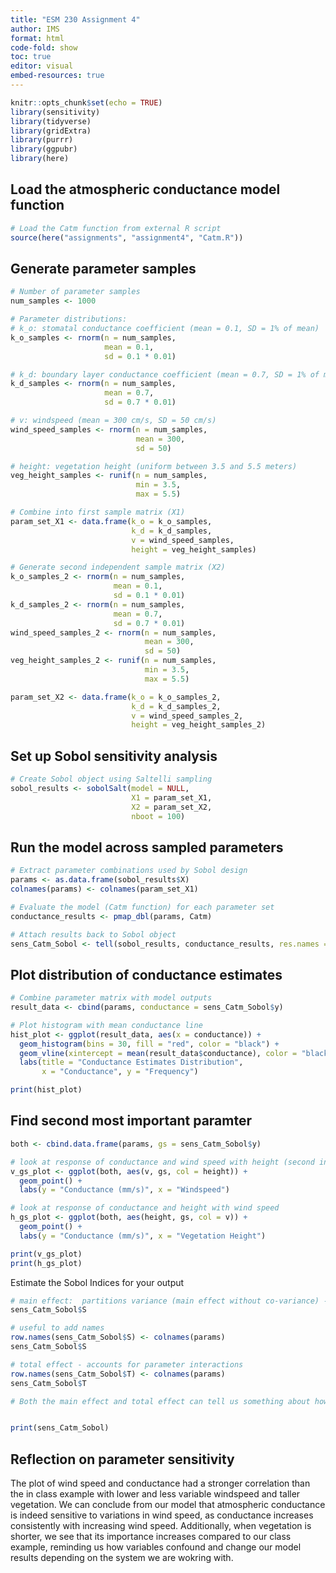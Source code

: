 ```yaml
---
title: "ESM 230 Assignment 4"
author: IMS
format: html
code-fold: show
toc: true
editor: visual
embed-resources: true
---
```


```r
knitr::opts_chunk$set(echo = TRUE)
library(sensitivity)
library(tidyverse)
library(gridExtra)
library(purrr)
library(ggpubr)
library(here)
```

## Load the atmospheric conductance model function

```r
# Load the Catm function from external R script
source(here("assignments", "assignment4", "Catm.R"))
```

## Generate parameter samples

```r
# Number of parameter samples
num_samples <- 1000

# Parameter distributions:
# k_o: stomatal conductance coefficient (mean = 0.1, SD = 1% of mean)
k_o_samples <- rnorm(n = num_samples, 
                     mean = 0.1, 
                     sd = 0.1 * 0.01)

# k_d: boundary layer conductance coefficient (mean = 0.7, SD = 1% of mean)
k_d_samples <- rnorm(n = num_samples, 
                     mean = 0.7, 
                     sd = 0.7 * 0.01)

# v: windspeed (mean = 300 cm/s, SD = 50 cm/s)
wind_speed_samples <- rnorm(n = num_samples, 
                            mean = 300, 
                            sd = 50)

# height: vegetation height (uniform between 3.5 and 5.5 meters)
veg_height_samples <- runif(n = num_samples, 
                            min = 3.5, 
                            max = 5.5)

# Combine into first sample matrix (X1)
param_set_X1 <- data.frame(k_o = k_o_samples,
                           k_d = k_d_samples,
                           v = wind_speed_samples,
                           height = veg_height_samples)

# Generate second independent sample matrix (X2)
k_o_samples_2 <- rnorm(n = num_samples, 
                       mean = 0.1, 
                       sd = 0.1 * 0.01)
k_d_samples_2 <- rnorm(n = num_samples,
                       mean = 0.7, 
                       sd = 0.7 * 0.01)
wind_speed_samples_2 <- rnorm(n = num_samples, 
                              mean = 300, 
                              sd = 50)
veg_height_samples_2 <- runif(n = num_samples, 
                              min = 3.5, 
                              max = 5.5)

param_set_X2 <- data.frame(k_o = k_o_samples_2,
                           k_d = k_d_samples_2,
                           v = wind_speed_samples_2,
                           height = veg_height_samples_2)
```

## Set up Sobol sensitivity analysis

```r
# Create Sobol object using Saltelli sampling
sobol_results <- sobolSalt(model = NULL, 
                           X1 = param_set_X1, 
                           X2 = param_set_X2, 
                           nboot = 100)
```

## Run the model across sampled parameters

```r
# Extract parameter combinations used by Sobol design
params <- as.data.frame(sobol_results$X)
colnames(params) <- colnames(param_set_X1)

# Evaluate the model (Catm function) for each parameter set
conductance_results <- pmap_dbl(params, Catm)

# Attach results back to Sobol object
sens_Catm_Sobol <- tell(sobol_results, conductance_results, res.names = "ga")
```

## Plot distribution of conductance estimates

```r
# Combine parameter matrix with model outputs
result_data <- cbind(params, conductance = sens_Catm_Sobol$y)

# Plot histogram with mean conductance line
hist_plot <- ggplot(result_data, aes(x = conductance)) +
  geom_histogram(bins = 30, fill = "red", color = "black") +
  geom_vline(xintercept = mean(result_data$conductance), color = "black", linetype = "dashed") +
  labs(title = "Conductance Estimates Distribution",
       x = "Conductance", y = "Frequency")

print(hist_plot)
```

## Find second most important paramter
```r
both <- cbind.data.frame(params, gs = sens_Catm_Sobol$y)

# look at response of conductance and wind speed with height (second in total effect)
v_gs_plot <- ggplot(both, aes(v, gs, col = height)) +
  geom_point() +
  labs(y = "Conductance (mm/s)", x = "Windspeed")

# look at response of conductance and height with wind speed
h_gs_plot <- ggplot(both, aes(height, gs, col = v)) +
  geom_point() +
  labs(y = "Conductance (mm/s)", x = "Vegetation Height")

print(v_gs_plot)
print(h_gs_plot)
```

Estimate the Sobol Indices for your output
```r
# main effect:  partitions variance (main effect without co-variance) - sums approximately to one
sens_Catm_Sobol$S

# useful to add names
row.names(sens_Catm_Sobol$S) <- colnames(params)
sens_Catm_Sobol$S

# total effect - accounts for parameter interactions
row.names(sens_Catm_Sobol$T) <- colnames(params)
sens_Catm_Sobol$T

# Both the main effect and total effect can tell us something about how the parameter influences results


print(sens_Catm_Sobol)
```

## Reflection on parameter sensitivity

The plot of wind speed and conductance had a stronger correlation than the in class example with lower and less variable windspeed and taller vegetation. We can conclude from our model that  atmospheric conductance is indeed sensitive to variations in wind speed, as conductance increases consistently with increasing wind speed. Additionally, when vegetation is shorter, we see that its importance increases compared to our class example, reminding us how variables confound and change our model results depending on the system we are wokring with.
